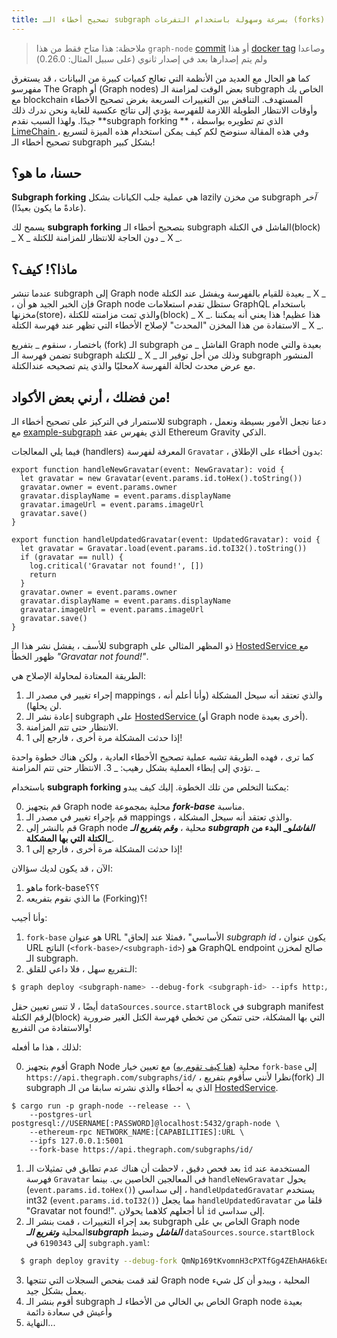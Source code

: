 ```yaml
---
title: تصحيح أخطاء الـ subgraph بسرعة وسهولة باستخدام التفرعات (forks)
---
```


> ملاحظة: هذا متاح فقط من هذا `graph-node` [commit](https://github.com/graphprotocol/graph-node/commit/f4e6992d7949b18f990045c8babdcd205a060ef6) أو هذا [docker tag](https://hub.docker.com/layers/graphprotocol/graph-node/f4e6992/images/sha256-51ad494a2ecc387bef2359d863b596ad5bd44436808964cf221e60365a7c00c8?context=explore) وصاعدا ولم يتم إصدارها بعد في إصدار ثانوي (على سبيل المثال: 0.26.0)

كما هو الحال مع العديد من الأنظمة التي تعالج كميات كبيرة من البيانات ، قد يستغرق مفهرسو The Graph أو (Graph nodes) بعض الوقت لمزامنة الـ subgraph الخاص بك مع blockchain المستهدف. التناقض بين التغييرات السريعة بغرض تصحيح الأخطاء وأوقات الانتظار الطويلة اللازمة للفهرسة يؤدي إلى نتائج عكسية للغاية ونحن ندرك ذلك جيدًا. ولهذا السبب نقدم **subgraph forking ** ، الذي تم تطويره بواسطة [ LimeChain ](https://limechain.tech/) ، وفي هذه المقالة سنوضح لكم كيف يمكن استخدام هذه الميزة لتسريع تصحيح أخطاء الـ subgraph بشكل كبير!

## حسنا، ما هو؟

**Subgraph forking** هي عملية جلب الكيانات بشكل lazily من مخزن subgraph _آخر_ (عادةً ما يكون بعيدًا).

يسمح لك **subgraph forking** بتصحيح أخطاء الـ subgraph الفاشل في الكتلة(block) _ X _ دون الحاجة للانتظار للمزامنة للكتلة _ X _.

## ماذا؟! كيف؟

عندما تنشر subgraph إلى Graph node بعيدة للقيام بالفهرسة ويفشل عند الكتلة _ X _ ، فإن الخبر الجيد هو أن Graph node ستظل تقدم استعلامات GraphQL باستخدام مخزنها(store)، والذي تمت مزامنته للكتلة(block) _ X _. هذا عظيم! هذا يعني أنه يمكننا الاستفادة من هذا المخزن "المحدث" لإصلاح الأخطاء التي تظهر عند فهرسة الكتلة _ X _.

باختصار ، سنقوم _ بتفريع (fork) الـ subgraph الفاشل _ من Graph node بعيدة والتي تضمن فهرسة الـ subgraph للكتلة _ X _ وذلك من أجل توفير الـ subgraph المنشور محليًا والذي يتم تصحيحه عندالكتلة*X* مع عرض محدث لحالة الفهرسة.

## من فضلك ، أرني بعض الأكواد!

للاستمرار في التركيز على تصحيح أخطاء الـ subgraph ، دعنا نجعل الأمور بسيطة ونعمل مع [example-subgraph](https://github.com/graphprotocol/example-subgraph) الذي يفهرس عقد Ethereum Gravity الذكي.

فيما يلي المعالجات (handlers) المعرفة لفهرسة `Gravatar` ، بدون أخطاء على الإطلاق:

```tsx
export function handleNewGravatar(event: NewGravatar): void {
  let gravatar = new Gravatar(event.params.id.toHex().toString())
  gravatar.owner = event.params.owner
  gravatar.displayName = event.params.displayName
  gravatar.imageUrl = event.params.imageUrl
  gravatar.save()
}

export function handleUpdatedGravatar(event: UpdatedGravatar): void {
  let gravatar = Gravatar.load(event.params.id.toI32().toString())
  if (gravatar == null) {
    log.critical('Gravatar not found!', [])
    return
  }
  gravatar.owner = event.params.owner
  gravatar.displayName = event.params.displayName
  gravatar.imageUrl = event.params.imageUrl
  gravatar.save()
}
```

للأسف ، يفشل نشر هذا الـ subgraph ذو المظهر المثالي على [ HostedService ](https://thegraph.com/hosted-service/)مع ظهور الخطأ _"Gravatar not found!"_.

الطريقة المعتادة لمحاولة الإصلاح هي:

1. إجراء تغيير في مصدر الـ mappings ، والذي تعتقد أنه سيحل المشكلة (وأنا أعلم أنه لن يحلها).
2. إعادة نشر الـ subgraph على [ HostedService ](https://thegraph.com/hosted-service/) (أو Graph node أخرى بعيدة).
3. الانتظار حتى تتم المزامنة.
4. إذا حدثت المشكلة مرة أخرى ، فارجع إلى 1!

كما ترى ، فهده الطريقة تشبه عملية تصحيح الأخطاء العادية ، ولكن هناك خطوة واحدة تؤدي إلى إبطاء العملية بشكل رهيب: _ 3. الانتظار حتى تتم المزامنة. _

باستخدام **subgraph forking** يمكننا التخلص من تلك الخطوة. إليك كيف يبدو:

0. قم بتجهيز Graph node محلية بمجموعة **_fork-base_** مناسبة.
1. قم بإجراء تغيير في مصدر الـ mappings ، والذي تعتقد أنه سيحل المشكلة.
2. قم بالنشر إلى Graph node محلية ، **_وقم بتفريع الـ subgraph الفاشل_**و**_ البدء من الكتلة التي بها المشكلة_**.
3. إذا حدثت المشكلة مرة أخرى ، فارجع إلى 1!

الآن ، قد يكون لديك سؤالان:

1. ماهو fork-base؟؟؟
2. ما الذي نقوم بتفريعه (Forking)؟!

وأنا أجيب:

1. `fork-base` هو عنوان URL "الأساسي" ،فمثلا عند إلحاق _subgraph id_ ، يكون عنوان URL الناتج (`<fork-base>/<subgraph-id>`) هو GraphQL endpoint صالح لمخزن الـ subgraph.
2. الـتفريع سهل ، فلا داعي للقلق:

```bash
$ graph deploy <subgraph-name> --debug-fork <subgraph-id> --ipfs http://localhost:5001 --node http://localhost:8020
```

أيضًا ، لا تنس تعيين حقل `dataSources.source.startBlock` في subgraph manifest لرقم الكتلة(block) التي بها المشكلة، حتى تتمكن من تخطي فهرسة الكتل الغير ضرورية والاستفادة من التفريع!

لذلك ، هذا ما أفعله:

0. أقوم بتجهيز Graph Node محلية ([هنا كيف تقوم به](https://github.com/graphprotocol/graph-node#running-a-local-graph-node)) مع تعيين خيار `fork-base` إلى `https://api.thegraph.com/subgraphs/id/` ، نظرا لأنني سأقوم بتفريع(fork) الـ subgraph الذي به أخطاء والذي نشرته سابقا من الـ [HostedService](https://thegraph.com/hosted-service/).

```
$ cargo run -p graph-node --release -- \
    --postgres-url postgresql://USERNAME[:PASSWORD]@localhost:5432/graph-node \
    --ethereum-rpc NETWORK_NAME:[CAPABILITIES]:URL \
    --ipfs 127.0.0.1:5001
    --fork-base https://api.thegraph.com/subgraphs/id/
```

1. بعد فحص دقيق ، لاحظت أن هناك عدم تطابق في تمثيلات الـ `id` المستخدمة عند فهرسة `Gravatar` في المعالجين الخاصين بي. بينما `handleNewGravatar` يحول (`event.params.id.toHex()`) إلى سداسي ، `handleUpdatedGravatar` يستخدم int32 (`event.params.id.toI32()`) مما يجعل `handleUpdatedGravatar` قلقا من "Gravatar not found!". أنا أجعلهم كلاهما يحولان `id` إلى سداسي.
2. بعد إجراء التغييرات ، قمت بنشر الـ subgraph الخاص بي على Graph node المحلية **_وتفريع الـsubgraph الفاشل_** وضبط `dataSources.source.startBlock` إلى `6190343` في `subgraph.yaml`:

```bash
  $ graph deploy gravity --debug-fork QmNp169tKvomnH3cPXTfGg4ZEhAHA6kEq5oy1XDqAxqHmW --ipfs http://localhost:5001 --node http://localhost:8020
```

3. لقد قمت بفحص السجلات التي تنتجها Graph node المحلية ، ويبدو أن كل شيء يعمل بشكل جيد.
4. أقوم بنشر الـ subgraph الخاص بي الخالي من الأخطاء لـ Graph node بعيدة وأعيش في سعادة دائمة
5. النهاية...
